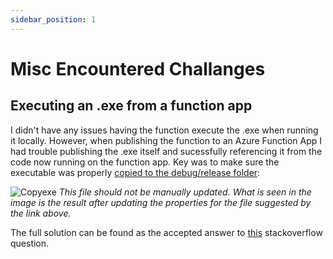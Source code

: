 ```yaml
---
sidebar_position: 1
---
```


# Misc Encountered Challanges

## Executing an .exe from a function app

I didn't have any issues having the function execute the .exe when running it locally. However, when publishing the function to an Azure Function App I had trouble publishing the .exe itself and sucessfully referencing it from the code now running on the function app. Key was to make sure the executable was properly [copied to the debug/release folder](https://social.technet.microsoft.com/wiki/contents/articles/53248.visual-studio-copying-files-to-debug-or-release-folder.aspx):

![Copyexe](/img/copyresources.png)
_This file should not be manually updated. What is seen in the image is the result after updating the properties for the file suggested by the link above._

The full solution can be found as the accepted answer to [this](https://stackoverflow.com/questions/46537758/including-a-file-when-i-publish-my-azure-function-in-visual-studio) stackoverflow question.
